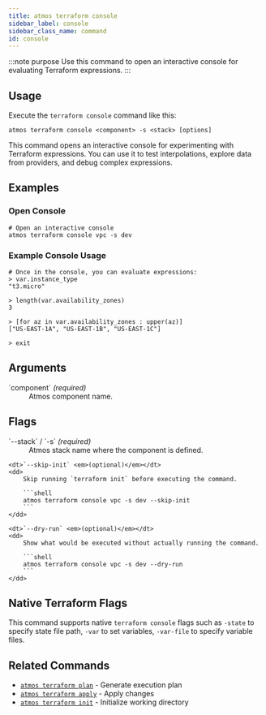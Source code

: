 ```yaml
---
title: atmos terraform console
sidebar_label: console
sidebar_class_name: command
id: console
---
```


:::note purpose
Use this command to open an interactive console for evaluating Terraform expressions.
:::

<Screengrab title="atmos terraform console --help" slug="atmos-terraform-console--help" />

## Usage

Execute the `terraform console` command like this:

```shell
atmos terraform console <component> -s <stack> [options]
```

This command opens an interactive console for experimenting with Terraform expressions. You can use it to test interpolations, explore data from providers, and debug complex expressions.

## Examples

### Open Console

```shell
# Open an interactive console
atmos terraform console vpc -s dev
```

### Example Console Usage

```hcl
# Once in the console, you can evaluate expressions:
> var.instance_type
"t3.micro"

> length(var.availability_zones)
3

> [for az in var.availability_zones : upper(az)]
["US-EAST-1A", "US-EAST-1B", "US-EAST-1C"]

> exit
```

## Arguments

<dl>
    <dt>`component` <em>(required)</em></dt>
    <dd>
        Atmos component name.
    </dd>
</dl>

## Flags

<dl>
    <dt>`--stack` / `-s` <em>(required)</em></dt>
    <dd>
        Atmos stack name where the component is defined.
    </dd>

    <dt>`--skip-init` <em>(optional)</em></dt>
    <dd>
        Skip running `terraform init` before executing the command.

        ```shell
        atmos terraform console vpc -s dev --skip-init
        ```
    </dd>

    <dt>`--dry-run` <em>(optional)</em></dt>
    <dd>
        Show what would be executed without actually running the command.

        ```shell
        atmos terraform console vpc -s dev --dry-run
        ```
    </dd>
</dl>

## Native Terraform Flags

This command supports native `terraform console` flags such as `-state` to specify state file path, `-var` to set variables, `-var-file` to specify variable files.

## Related Commands

- [`atmos terraform plan`](/cli/commands/terraform/terraform-plan) - Generate execution plan
- [`atmos terraform apply`](/cli/commands/terraform/terraform-apply) - Apply changes
- [`atmos terraform init`](/cli/commands/terraform/terraform-init) - Initialize working directory

